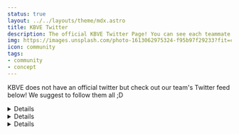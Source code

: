 ```yaml
---
status: true
layout: ../../layouts/theme/mdx.astro
title: KBVE Twitter
description: The official KBVE Twitter Page! You can see each teammate's twitter timeline but KBVE does not have an official twitter account, so best to use h0lybyte as a reference.
img: https://images.unsplash.com/photo-1613062975324-f95b97f29233?fit=crop&w=1400&h=700&q=75
icon: community
tags:
- community
- concept
---
```



KBVE does not have an official twitter but check out our team's Twitter feed below! We suggest to follow them all ;D

<Details data="h0lybyte's Twitter">
<TwitterTimeline data="h0lybyte" />
</Details>

<Details data="Fudster's Twitter">
<TwitterTimeline data="Fudsyy" />
</Details>

<Details data="Ziggy's Twitter">
<TwitterTimeline data="jzanecook" />
</Details>
